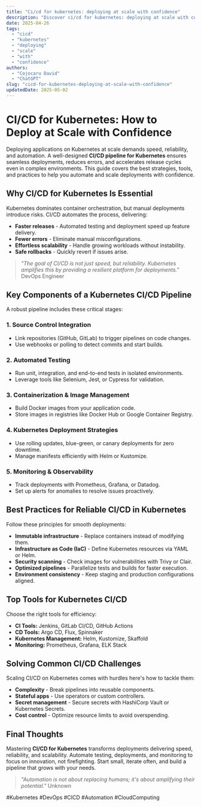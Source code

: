 ```yaml
---
title: "Ci/cd for kubernetes: deploying at scale with confidence"
description: "Discover ci/cd for kubernetes: deploying at scale with confidence with this in-depth guide, providing actionable insights and practical tips to boost your knowledge and results."
date: 2025-04-26
tags:
  - "cicd"
  - "kubernetes"
  - "deploying"
  - "scale"
  - "with"
  - "confidence"
authors:
  - "Cojocaru David"
  - "ChatGPT"
slug: "cicd-for-kubernetes-deploying-at-scale-with-confidence"
updatedDate: 2025-05-02
---
```


# CI/CD for Kubernetes: How to Deploy at Scale with Confidence  

Deploying applications on Kubernetes at scale demands speed, reliability, and automation. A well-designed **CI/CD pipeline for Kubernetes** ensures seamless deployments, reduces errors, and accelerates release cycles even in complex environments. This guide covers the best strategies, tools, and practices to help you automate and scale deployments with confidence.  

## Why CI/CD for Kubernetes Is Essential  

Kubernetes dominates container orchestration, but manual deployments introduce risks. CI/CD automates the process, delivering:  

- **Faster releases** - Automated testing and deployment speed up feature delivery.  
- **Fewer errors** - Eliminate manual misconfigurations.  
- **Effortless scalability** - Handle growing workloads without instability.  
- **Safe rollbacks** - Quickly revert if issues arise.  

> *"The goal of CI/CD is not just speed, but reliability. Kubernetes amplifies this by providing a resilient platform for deployments."*   DevOps Engineer  

## Key Components of a Kubernetes CI/CD Pipeline  

A robust pipeline includes these critical stages:  

### 1. Source Control Integration  
- Link repositories (GitHub, GitLab) to trigger pipelines on code changes.  
- Use webhooks or polling to detect commits and start builds.  

### 2. Automated Testing  
- Run unit, integration, and end-to-end tests in isolated environments.  
- Leverage tools like Selenium, Jest, or Cypress for validation.  

### 3. Containerization & Image Management  
- Build Docker images from your application code.  
- Store images in registries like Docker Hub or Google Container Registry.  

### 4. Kubernetes Deployment Strategies  
- Use rolling updates, blue-green, or canary deployments for zero downtime.  
- Manage manifests efficiently with Helm or Kustomize.  

### 5. Monitoring & Observability  
- Track deployments with Prometheus, Grafana, or Datadog.  
- Set up alerts for anomalies to resolve issues proactively.  

## Best Practices for Reliable CI/CD in Kubernetes  

Follow these principles for smooth deployments:  

- **Immutable infrastructure** - Replace containers instead of modifying them.  
- **Infrastructure as Code (IaC)** - Define Kubernetes resources via YAML or Helm.  
- **Security scanning** - Check images for vulnerabilities with Trivy or Clair.  
- **Optimized pipelines** - Parallelize tests and builds for faster execution.  
- **Environment consistency** - Keep staging and production configurations aligned.  

## Top Tools for Kubernetes CI/CD  

Choose the right tools for efficiency:  

- **CI Tools:** Jenkins, GitLab CI/CD, GitHub Actions  
- **CD Tools:** Argo CD, Flux, Spinnaker  
- **Kubernetes Management:** Helm, Kustomize, Skaffold  
- **Monitoring:** Prometheus, Grafana, ELK Stack  

## Solving Common CI/CD Challenges  

Scaling CI/CD on Kubernetes comes with hurdles here's how to tackle them:  

- **Complexity** - Break pipelines into reusable components.  
- **Stateful apps** - Use operators or custom controllers.  
- **Secret management** - Secure secrets with HashiCorp Vault or Kubernetes Secrets.  
- **Cost control** - Optimize resource limits to avoid overspending.  

## Final Thoughts  

Mastering **CI/CD for Kubernetes** transforms deployments delivering speed, reliability, and scalability. Automate testing, deployments, and monitoring to focus on innovation, not firefighting. Start small, iterate often, and build a pipeline that grows with your needs.  

> *"Automation is not about replacing humans; it's about amplifying their potential."*   Unknown  

#Kubernetes #DevOps #CICD #Automation #CloudComputing